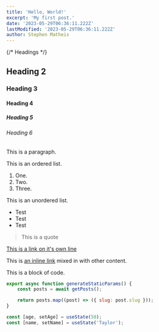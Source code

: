 ```yaml
---
title: 'Hello, World!'
excerpt: 'My first post.'
date: '2023-05-29T06:36:11.222Z'
lastModified: '2023-05-29T06:36:11.222Z'
author: Stephen Matheis
---
```


{/* Headings */}

## Heading 2

### Heading 3

#### Heading 4

##### Heading 5

###### Heading 6

This is a paragraph.

This is an ordered list.

1. One.
2. Two.
3. Three.

This is an unordered list.

-   Test
-   Test
-   Test

> This is a quote

[This is a link on it's own line](https://localhost:3000)

This is [an inline link](https://localhost:3000) mixed in with other content.

This is a block of code.

```js {1-3,4} 
export async function generateStaticParams() {
    const posts = await getPosts();

    return posts.map((post) => ({ slug: post.slug }));
}
```

```js /age/#r /name/#r /setAge/#g /setName/#g /50/#b /'Taylor'/#b
const [age, setAge] = useState(50);
const [name, setName] = useState('Taylor');
```
